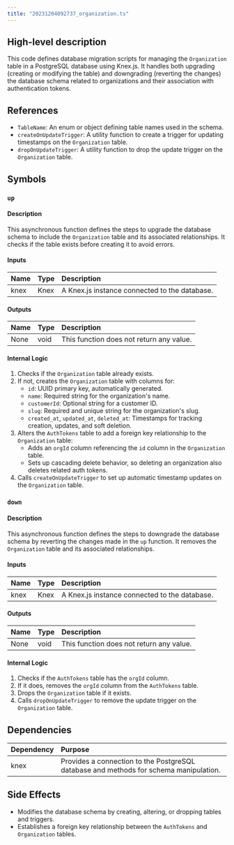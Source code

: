 ```yaml
---
title: "20231204092737_organization.ts"
---
```


## High-level description
This code defines database migration scripts for managing the `Organization` table in a PostgreSQL database using Knex.js. It handles both upgrading (creating or modifying the table) and downgrading (reverting the changes) the database schema related to organizations and their association with authentication tokens.

## References
- `TableName`: An enum or object defining table names used in the schema.
- `createOnUpdateTrigger`: A utility function to create a trigger for updating timestamps on the `Organization` table.
- `dropOnUpdateTrigger`: A utility function to drop the update trigger on the `Organization` table.

## Symbols

### `up`
#### Description
This asynchronous function defines the steps to upgrade the database schema to include the `Organization` table and its associated relationships. It checks if the table exists before creating it to avoid errors.

#### Inputs
| Name | Type | Description |
|:-----|:-----|:------------|
| knex | Knex | A Knex.js instance connected to the database. |

#### Outputs
| Name | Type | Description |
|:-----|:-----|:------------|
| None | void | This function does not return any value. |

#### Internal Logic
1. Checks if the `Organization` table already exists.
2. If not, creates the `Organization` table with columns for:
    - `id`: UUID primary key, automatically generated.
    - `name`: Required string for the organization's name.
    - `customerId`: Optional string for a customer ID.
    - `slug`: Required and unique string for the organization's slug.
    - `created_at`, `updated_at`, `deleted_at`: Timestamps for tracking creation, updates, and soft deletion.
3. Alters the `AuthTokens` table to add a foreign key relationship to the `Organization` table:
    - Adds an `orgId` column referencing the `id` column in the `Organization` table.
    - Sets up cascading delete behavior, so deleting an organization also deletes related auth tokens.
4. Calls `createOnUpdateTrigger` to set up automatic timestamp updates on the `Organization` table.

### `down`
#### Description
This asynchronous function defines the steps to downgrade the database schema by reverting the changes made in the `up` function. It removes the `Organization` table and its associated relationships.

#### Inputs
| Name | Type | Description |
|:-----|:-----|:------------|
| knex | Knex | A Knex.js instance connected to the database. |

#### Outputs
| Name | Type | Description |
|:-----|:-----|:------------|
| None | void | This function does not return any value. |

#### Internal Logic
1. Checks if the `AuthTokens` table has the `orgId` column.
2. If it does, removes the `orgId` column from the `AuthTokens` table.
3. Drops the `Organization` table if it exists.
4. Calls `dropOnUpdateTrigger` to remove the update trigger on the `Organization` table.

## Dependencies
| Dependency | Purpose |
|:-----------|:--------|
| knex       | Provides a connection to the PostgreSQL database and methods for schema manipulation. |

## Side Effects
- Modifies the database schema by creating, altering, or dropping tables and triggers.
- Establishes a foreign key relationship between the `AuthTokens` and `Organization` tables.
